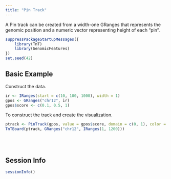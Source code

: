 ```yaml
---
title: "Pin Track"
---
```


A Pin track can be created from a width-one GRanges that represents the genomic position
and a numeric vector representing height of each "pin".

```r
suppressPackageStartupMessages({
    library(TnT)
    library(GenomicFeatures)
})
set.seed(42)
```


## Basic Example

Construct the data.

```r
ir <- IRanges(start = c(10, 100, 1000), width = 1)
gpos <- GRanges("chr12", ir)
gpos$score <- c(0.1, 0.5, 1)
```

To construct the track and create the visualization.

```r
ptrack <- PinTrack(gpos, value = gpos$score, domain = c(0, 1), color = c("yellow", "blue", "red"))
TnTBoard(ptrack, GRanges("chr12", IRanges(1, 1200)))
```

<br/> <br/>


## Session Info

```r
sessionInfo()
```
